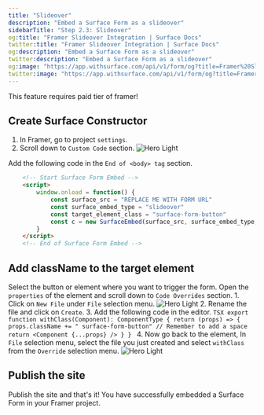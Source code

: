 ```yaml
---
title: "Slideover"
description: "Embed a Surface Form as a slideover"
sidebarTitle: "Step 2.3: Slideover"
og:title: "Framer Slideover Integration | Surface Docs"
twitter:title: "Framer Slideover Integration | Surface Docs"
og:description: "Embed a Surface Form as a slideover"
twitter:description: "Embed a Surface Form as a slideover"
og:image: "https://app.withsurface.com/api/v1/form/og?title=Framer%20Slideover%20Integration"
twitter:image: "https://app.withsurface.com/api/v1/form/og?title=Framer%20Slideover%20Integration"
---
```


<Tip>This feature requires paid tier of framer!</Tip>

## Create Surface Constructor

1. In Framer, go to project `settings`.
2. Scroll down to `Custom Code` section.
    <Accordion title="Click to expand">
        <img className="block" src="/images/framer/pop-slide/1.png" alt="Hero Light" />
    </Accordion>


Add the following code in the `End of <body> tag` section.
```HTML
    <!-- Start Surface Form Embed -->
    <script>
        window.onload = function() {
            const surface_src = "REPLACE ME WITH FORM URL"
            const surface_embed_type = "slideover"
            const target_element_class = "surface-form-button"
            const c = new SurfaceEmbed(surface_src, surface_embed_type, target_element_class)
        }
    </script>
    <!-- End of Surface Form Embed -->
```

## Add className to the target element

Select the button or element where you want to trigger the form. Open the `properties` of the element and scroll down to `Code Overrides` section.
    1. Click on `New File` under `File` selection menu.
        <Accordion title="Click to expand">
             <img className="block" src="/images/framer/pop-slide/2.png" alt="Hero Light" />
        </Accordion>
    2. Rename the file and click on `Create`.
    3. Add the following code in the editor.
        ```TSX
            export function withClass(Component): ComponentType {
                return (props) => {
                    props.className += " surface-form-button" // Remember to add a space
                    return <Component {...props} />
                }
            }
        ```
    4. Now go back to the element, In `File` selection menu, select the file you just created and select `withClass` from the `Override` selection menu.
        <Accordion title="Click to expand">
            <img className="block" src="/images/framer/pop-slide/3.png" alt="Hero Light" />
        </Accordion>

## Publish the site

Publish the site and that's it! You have successfully embedded a Surface Form in your Framer project.